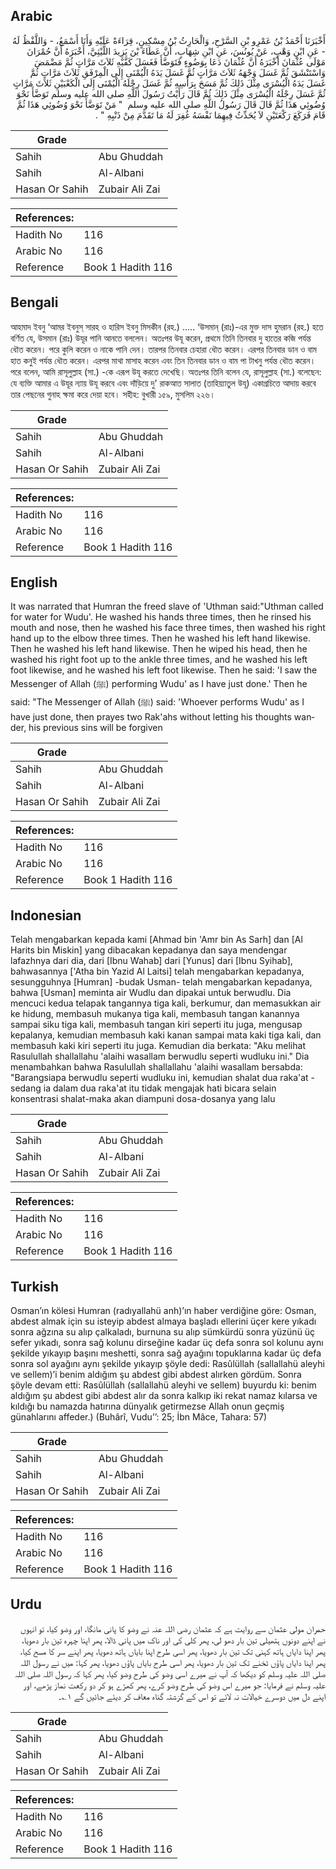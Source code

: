 ## Arabic


<div dir="rtl" lang="ar" style={{fontSize:'larger',backgroundColor:'#f8f9fa',padding:20}}>
أَخْبَرَنَا أَحْمَدُ بْنُ عَمْرِو بْنِ السَّرْحِ، وَالْحَارِثُ بْنُ مِسْكِينٍ، قِرَاءَةً عَلَيْهِ وَأَنَا أَسْمَعُ، - وَاللَّفْظُ لَهُ - عَنِ ابْنِ وَهْبٍ، عَنْ يُونُسَ، عَنِ ابْنِ شِهَابٍ، أَنَّ عَطَاءَ بْنَ يَزِيدَ اللَّيْثِيَّ، أَخْبَرَهُ أَنَّ حُمْرَانَ مَوْلَى عُثْمَانَ أَخْبَرَهُ أَنَّ عُثْمَانَ دَعَا بِوَضُوءٍ فَتَوَضَّأَ فَغَسَلَ كَفَّيْهِ ثَلاَثَ مَرَّاتٍ ثُمَّ مَضْمَضَ وَاسْتَنْشَقَ ثُمَّ غَسَلَ وَجْهَهُ ثَلاَثَ مَرَّاتٍ ثُمَّ غَسَلَ يَدَهُ الْيُمْنَى إِلَى الْمِرْفَقِ ثَلاَثَ مَرَّاتٍ ثُمَّ غَسَلَ يَدَهُ الْيُسْرَى مِثْلَ ذَلِكَ ثُمَّ مَسَحَ بِرَأْسِهِ ثُمَّ غَسَلَ رِجْلَهُ الْيُمْنَى إِلَى الْكَعْبَيْنِ ثَلاَثَ مَرَّاتٍ ثُمَّ غَسَلَ رِجْلَهُ الْيُسْرَى مِثْلَ ذَلِكَ ثُمَّ قَالَ رَأَيْتُ رَسُولَ اللَّهِ صلى الله عليه وسلم تَوَضَّأَ نَحْوَ وُضُوئِي هَذَا ثُمَّ قَالَ قَالَ رَسُولُ اللَّهِ صلى الله عليه وسلم ‏ "‏ مَنْ تَوَضَّأَ نَحْوَ وُضُوئِي هَذَا ثُمَّ قَامَ فَرَكَعَ رَكْعَتَيْنِ لاَ يُحَدِّثُ فِيهِمَا نَفْسَهُ غُفِرَ لَهُ مَا تَقَدَّمَ مِنْ ذَنْبِهِ ‏"‏ ‏.‏
</div>
<div style={{backgroundColor:'#f8f9fa',padding:20, marginBottom: 10}}><table> <thead> <tr> <th>Grade</th> <th></th> </tr> </thead> <tbody> <tr><td>Sahih</td><td>Abu Ghuddah</td></tr><tr><td>Sahih</td><td>Al-Albani</td></tr><tr><td>Hasan Or Sahih</td><td>Zubair Ali Zai</td></tr></tbody></table><table> <thead> <tr> <th>References:</th> <th></th> </tr> </thead> <tbody><tr><td>Hadith No</td><td>116</td></tr><tr><td>Arabic No</td><td>116</td></tr><tr><td>Reference</td><td>Book 1 Hadith 116</td></tr></tbody></table></div>

## Bengali


<div dir="ltr" lang="bn" style={{fontSize:'larger',backgroundColor:'#f8f9fa',padding:20}}>
আহমাদ ইবনু ‘আমর ইবনুস্ সারহ ও হারিস ইবনু মিসকীন (রহ.) ..... ‘উসমান্ (রাঃ)-এর মুক্ত দাস হুমরান (রহ.) হতে বর্ণিত যে, উসমান (রাঃ) উযূর পানি আনতে বললেন। অতঃপর উযূ করেন, প্রথমে তিনি তিনবার দু হাতের কজি পর্যন্ত ধৌত করেন। পরে কুলি করেন ও নাকে পানি দেন। তারপর তিনবার চেহারা ধৌত করেন। এরপর তিনবার ডান ও বাম হাত কনুই পর্যন্ত ধৌত করেন। এরপর মাথা মাসাহ করেন এবং তিন তিনবার ডান ও বাম পা টাখনু পর্যন্ত ধৌত করেন। পরে বলেন, আমি রাসূলুল্লাহ (সা.) -কে এরূপ উযূ করতে দেখেছি। অতঃপর তিনি বলেন যে, রাসূলুল্লাহ (সা.) বলেছেন: যে ব্যক্তি আমার এ উযূর ন্যায় উযূ করবে এবং দাঁড়িয়ে দু' রাকআত সালাত (তাহিয়্যাতুল উযূ) একাগ্রচিত্তে আদায় করবে তার পেছনের গুনাহ ক্ষমা করে দেয়া হবে। সহীহ: বুখারী ১৫৯, মুসলিম ২২৬।
</div>
<div style={{backgroundColor:'#f8f9fa',padding:20, marginBottom: 10}}><table> <thead> <tr> <th>Grade</th> <th></th> </tr> </thead> <tbody> <tr><td>Sahih</td><td>Abu Ghuddah</td></tr><tr><td>Sahih</td><td>Al-Albani</td></tr><tr><td>Hasan Or Sahih</td><td>Zubair Ali Zai</td></tr></tbody></table><table> <thead> <tr> <th>References:</th> <th></th> </tr> </thead> <tbody><tr><td>Hadith No</td><td>116</td></tr><tr><td>Arabic No</td><td>116</td></tr><tr><td>Reference</td><td>Book 1 Hadith 116</td></tr></tbody></table></div>

## English


<div dir="ltr" lang="en" style={{fontSize:'larger',backgroundColor:'#f8f9fa',padding:20}}>
It was narrated that Humran the freed slave of 'Uthman said:"Uthman called for water for Wudu'. He washed his hands three times, then he rinsed his mouth and nose, then he washed his face three times, then washed his right hand up to the elbow three times. Then he washed his left hand likewise. Then he washed his left hand likewise. Then he wiped his head, then he washed his right foot up to the ankle three times, and he washed his left foot likewise, and he washed his left foot likewise. Then he said: 'I saw the Messenger of Allah (ﷺ) performing Wudu' as I have just done.' Then he said: "The Messenger of Allah (ﷺ) said: 'Whoever performs Wudu' as I have just done, then prayes two Rak'ahs without letting his thoughts wander, his previous sins will be forgiven
</div>
<div style={{backgroundColor:'#f8f9fa',padding:20, marginBottom: 10}}><table> <thead> <tr> <th>Grade</th> <th></th> </tr> </thead> <tbody> <tr><td>Sahih</td><td>Abu Ghuddah</td></tr><tr><td>Sahih</td><td>Al-Albani</td></tr><tr><td>Hasan Or Sahih</td><td>Zubair Ali Zai</td></tr></tbody></table><table> <thead> <tr> <th>References:</th> <th></th> </tr> </thead> <tbody><tr><td>Hadith No</td><td>116</td></tr><tr><td>Arabic No</td><td>116</td></tr><tr><td>Reference</td><td>Book 1 Hadith 116</td></tr></tbody></table></div>

## Indonesian


<div dir="ltr" lang="id" style={{fontSize:'larger',backgroundColor:'#f8f9fa',padding:20}}>
Telah mengabarkan kepada kami [Ahmad bin 'Amr bin As Sarh] dan [Al Harits bin Miskin] yang dibacakan kepadanya dan saya mendengar lafazhnya dari dia, dari [Ibnu Wahab] dari [Yunus] dari [Ibnu Syihab], bahwasannya ['Atha bin Yazid Al Laitsi] telah mengabarkan kepadanya, sesungguhnya [Humran] -budak Usman- telah mengabarkan kepadanya, bahwa [Usman] meminta air Wudlu dan dipakai untuk berwudlu. Dia mencuci kedua telapak tangannya tiga kali, berkumur, dan memasukkan air ke hidung, membasuh mukanya tiga kali, membasuh tangan kanannya sampai siku tiga kali, membasuh tangan kiri seperti itu juga, mengusap kepalanya, kemudian membasuh kaki kanan sampai mata kaki tiga kali, dan membasuh kaki kiri seperti itu juga. Kemudian dia berkata: "Aku melihat Rasulullah shallallahu 'alaihi wasallam berwudlu seperti wudluku ini." Dia menambahkan bahwa Rasulullah shallallahu 'alaihi wasallam bersabda: "Barangsiapa berwudlu seperti wudluku ini, kemudian shalat dua raka'at -sedang ia dalam dua raka'at itu tidak mengajak hati bicara selain konsentrasi shalat-maka akan diampuni dosa-dosanya yang lalu
</div>
<div style={{backgroundColor:'#f8f9fa',padding:20, marginBottom: 10}}><table> <thead> <tr> <th>Grade</th> <th></th> </tr> </thead> <tbody> <tr><td>Sahih</td><td>Abu Ghuddah</td></tr><tr><td>Sahih</td><td>Al-Albani</td></tr><tr><td>Hasan Or Sahih</td><td>Zubair Ali Zai</td></tr></tbody></table><table> <thead> <tr> <th>References:</th> <th></th> </tr> </thead> <tbody><tr><td>Hadith No</td><td>116</td></tr><tr><td>Arabic No</td><td>116</td></tr><tr><td>Reference</td><td>Book 1 Hadith 116</td></tr></tbody></table></div>

## Turkish


<div dir="ltr" lang="tr" style={{fontSize:'larger',backgroundColor:'#f8f9fa',padding:20}}>
Osman’ın kölesi Humran (radıyallahü anh)’ın haber verdiğine göre: Osman, abdest almak için su isteyip abdest almaya başladı ellerini üçer kere yıkadı sonra ağzına su alıp çalkaladı, burnuna su alıp sümkürdü sonra yüzünü üç sefer yıkadı, sonra sağ kolunu dirseğine kadar üç defa sonra sol kolunu aynı şekilde yıkayıp başını meshetti, sonra sağ ayağını topuklarına kadar üç defa sonra sol ayağını aynı şekilde yıkayıp şöyle dedi: Rasûlüllah (sallallahü aleyhi ve sellem)’i benim aldığım şu abdest gibi abdest alırken gördüm. Sonra şöyle devam etti: Rasûlüllah (sallallahü aleyhi ve sellem) buyurdu ki: benim aldığım şu abdest gibi abdest alır da sonra kalkıp iki rekat namaz kılarsa ve kıldığı bu namazda hatırına dünyalık getirmezse Allah onun geçmiş günahlarını affeder.) (Buhârî, Vudu’’: 25; İbn Mâce, Tahara: 57)
</div>
<div style={{backgroundColor:'#f8f9fa',padding:20, marginBottom: 10}}><table> <thead> <tr> <th>Grade</th> <th></th> </tr> </thead> <tbody> <tr><td>Sahih</td><td>Abu Ghuddah</td></tr><tr><td>Sahih</td><td>Al-Albani</td></tr><tr><td>Hasan Or Sahih</td><td>Zubair Ali Zai</td></tr></tbody></table><table> <thead> <tr> <th>References:</th> <th></th> </tr> </thead> <tbody><tr><td>Hadith No</td><td>116</td></tr><tr><td>Arabic No</td><td>116</td></tr><tr><td>Reference</td><td>Book 1 Hadith 116</td></tr></tbody></table></div>

## Urdu


<div dir="rtl" lang="ur" style={{fontSize:'larger',backgroundColor:'#f8f9fa',padding:20}}>
حمران مولی عثمان سے روایت ہے کہ عثمان رضی اللہ عنہ نے وضو کا پانی مانگا، اور وضو کیا، تو انہوں نے اپنے دونوں ہتھیلی تین بار دھو لی، پھر کلی کی اور ناک میں پانی ڈالا، پھر اپنا چہرہ تین بار دھویا، پھر اپنا دایاں ہاتھ کہنی تک تین بار دھویا، پھر اسی طرح اپنا بایاں ہاتھ دھویا، پھر اپنے سر کا مسح کیا، پھر اپنا دایاں پاؤں ٹخنے تک تین بار دھویا، پھر اسی طرح بایاں پاؤں دھویا، پھر کہا: میں نے رسول اللہ صلی اللہ علیہ وسلم کو دیکھا کہ آپ نے میرے اسی وضو کی طرح وضو کیا، پھر کہا کہ رسول اللہ صلی اللہ علیہ وسلم نے فرمایا: جو میرے اس وضو کی طرح وضو کرے، پھر کھڑے ہو کر دو رکعت نماز پڑھے، اور اپنے دل میں دوسرے خیالات نہ لائے تو اس کے گزشتہ گناہ معاف کر دیئے جائیں گے ۱؎۔
</div>
<div style={{backgroundColor:'#f8f9fa',padding:20, marginBottom: 10}}><table> <thead> <tr> <th>Grade</th> <th></th> </tr> </thead> <tbody> <tr><td>Sahih</td><td>Abu Ghuddah</td></tr><tr><td>Sahih</td><td>Al-Albani</td></tr><tr><td>Hasan Or Sahih</td><td>Zubair Ali Zai</td></tr></tbody></table><table> <thead> <tr> <th>References:</th> <th></th> </tr> </thead> <tbody><tr><td>Hadith No</td><td>116</td></tr><tr><td>Arabic No</td><td>116</td></tr><tr><td>Reference</td><td>Book 1 Hadith 116</td></tr></tbody></table></div>